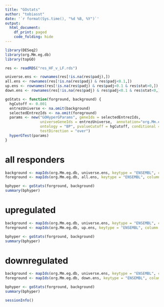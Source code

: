 ```yaml
---
title: "GOstats"
author: "tobiasst"
date: '`r format(Sys.time(), "%d %B, %Y")`'
output:
  html_document:
    df_print: paged
    code_folding: hide
---
```


```r
library(DESeq2)
library(org.Mm.eg.db)
library(topGO)

res <- readRDS("res_HF_v_LF.rds")

universe.ens <- rownames(res[!is.na(res$padj),])
all.ens <- rownames(res[!is.na(res$padj) & res$padj<0.1,])
up.ens <- rownames(res[!is.na(res$padj) & res$padj<0.1 & res$stat>0,])
down.ens <- rownames(res[!is.na(res$padj) & res$padj<0.1 & res$stat<0,])
```

```r
goStats <- function(forground, background) {
  hgCutoff <- 0.001 
  entrezUniverse <- na.omit(background)
  selectedEntrezIds <- na.omit(foreground)
  params <- new("GOHyperGParams", geneIds = selectedEntrezIds, 
                universeGeneIds = entrezUniverse,  annotation="org.Mm.eg.db",
                ontology = "BP", pvalueCutoff = hgCutoff, conditional = FALSE, 
                testDirection = "over") 
  hyperGTest(params)
}
```

# all responders 

```r
background <- mapIds(org.Mm.eg.db, universe.ens, keytype = "ENSEMBL", column = "ENTREZID", multiVals = "first")
foreground <- mapIds(org.Mm.eg.db, all.ens, keytype = "ENSEMBL", column = "ENTREZID", multiVals = "first")

bphyper <- goStats(forground, background)
summary(bphyper)
```

# upregulated 

```r
background <- mapIds(org.Mm.eg.db, universe.ens, keytype = "ENSEMBL", column = "ENTREZID", multiVals = "first")
foreground <- mapIds(org.Mm.eg.db, up.ens, keytype = "ENSEMBL", column = "ENTREZID", multiVals = "first")

bphyper <- goStats(forground, background)
summary(bphyper)
```

# downregulated

```r
background <- mapIds(org.Mm.eg.db, universe.ens, keytype = "ENSEMBL", column = "ENTREZID", multiVals = "first")
foreground <- mapIds(org.Mm.eg.db, down.ens, keytype = "ENSEMBL", column = "ENTREZID", multiVals = "first")

bphyper <- goStats(forground, background)
summary(bphyper)
```


```r
sessionInfo()
```

